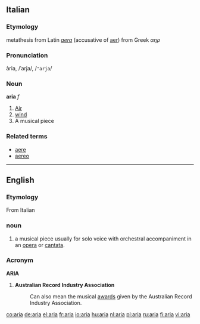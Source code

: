 ==Italian==
===Etymology===
metathesis from Latin ''[[aera]]'' (accusative of [[aer]]) from Greek ''αηρ''
===Pronunciation===
ària, /ˈarja/, /<tt>"arja</tt>/
===Noun===
'''aria''' ''f''

#[[Air]]
# [[wind]]
#A musical piece

===Related terms===
*[[aere]]
*[[aereo]]

----

==English==
===Etymology===
From Italian

===noun===
#a musical piece usually for solo voice with orchestral accompaniment in an [[opera]] or [[cantata]].


===Acronym===
'''ARIA'''
#'''Australian Record Industry Association'''
#:Can also mean the musical [[award]]s given by the Australian Record Industry Association.

[[co:aria]]
[[de:aria]]
[[el:aria]]
[[fr:aria]]
[[io:aria]]
[[hu:aria]]
[[nl:aria]]
[[pl:aria]]
[[ru:aria]]
[[fi:aria]]
[[vi:aria]]